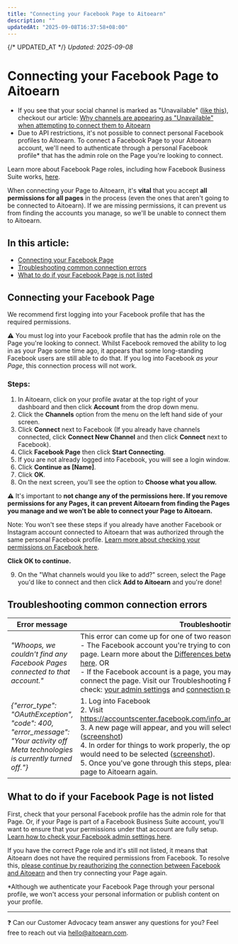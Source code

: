 ```yaml
---
title: "Connecting your Facebook Page to Aitoearn"
description: ""
updatedAt: "2025-09-08T16:37:58+08:00"
---
```

{/* UPDATED_AT */}
_Updated: 2025-09-08_

# Connecting your Facebook Page to Aitoearn

- If you see that your social channel is marked as "Unavailable" ([like this](https://share.aitoearn.com/geu1gyvm)), checkout our article: [Why channels are appearing as "Unavailable" when attempting to connect them to Aitoearn](https://aitoearn.helpscoutdocs.com/article/571-unavailable-channels-are-likely-connected-to-another-aitoearn-organization)
- Due to API restrictions, it's not possible to connect personal Facebook profiles to Aitoearn. To connect a Facebook Page to your Aitoearn account, we'll need to authenticate through a personal Facebook profile* that has the admin role on the Page you're looking to connect.

Learn more about Facebook Page roles, including how Facebook Business Suite works, [here](https://support.aitoearn.com/article/872-facebook-troubleshooting-guide#Checking-your-admin-settings-in-your-Facebook-Page-BOhZf).

When connecting your Page to Aitoearn, it's **vital** that you accept **all permissions for all pages** in the process (even the ones that aren't going to be connected to Aitoearn). If we are missing permissions, it can prevent us from finding the accounts you manage, so we'll be unable to connect them to Aitoearn.

## In this article:

- [Connecting your Facebook Page](#connecting-your-facebook-page)
- [Troubleshooting common connection errors](#troubleshooting-common-connection-errors)
- [What to do if your Facebook Page is not listed](#what-to-do-if-your-facebook-page-is-not-listed)

## Connecting your Facebook Page

We recommend first logging into your Facebook profile that has the required permissions.

⚠️ You must log into your Facebook profile that has the admin role on the Page you're looking to connect. Whilst Facebook removed the ability to log in as your Page some time ago, it appears that some long-standing Facebook users are still able to do that. If you log into Facebook *as your Page*, this connection process will not work.

### Steps:

1. In Aitoearn, click on your profile avatar at the top right of your dashboard and then click **Account** from the drop down menu.
2. Click the **Channels** option from the menu on the left hand side of your screen.
3. Click **Connect** next to Facebook (If you already have channels connected, click **Connect New Channel** and then click **Connect** next to Facebook).
4. Click **Facebook Page** then click **Start Connecting**.
5. If you are not already logged into Facebook, you will see a login window.
6. Click **Continue as [Name]**.
7. Click **OK**.
8. On the next screen, you'll see the option to **Choose what you allow.**

⚠️ It's important to **not change any of the permissions here. If you remove permissions for any Pages, it can prevent Aitoearn from finding the Pages you manage and we won't be able to connect your Page to Aitoearn.**

Note: You won't see these steps if you already have another Facebook or Instagram account connected to Aitoearn that was authorized through the same personal Facebook profile. [Learn more about checking your permissions on Facebook here](https://support.aitoearn.com/article/872-facebook-troubleshooting-guide#Checking-your-connection-permissions-on-Facebook-rYUSI).

**Click OK to continue.**

9. On the "What channels would you like to add?" screen, select the Page you'd like to connect and then click **Add to Aitoearn** and you're done!

## Troubleshooting common connection errors

| **Error message** | **Troubleshooting steps** |
|---|---|
| *"Whoops, we couldn't find any Facebook Pages connected to that account."* | This error can come up for one of two reasons:<br/>- The Facebook account you're trying to connect is set as a profile and not a page. Learn more about the [Differences between Facebook profiles and Pages here](https://support.aitoearn.com/article/869-differences-between-facebook-pages-and-profiles#How-can-I-tell-if-Im-using-a-Page-personal-profile-or-a-professiona-VVTsf). OR<br/>- If the Facebook account is a page, you may have insufficient permissions to connect the page. Visit our Troubleshooting Facebook connections guide to check: [your admin settings](https://support.aitoearn.com/article/872-facebook-troubleshooting-guide#Checking-your-admin-settings-in-your-Facebook-Page-BOhZf) and [connection permissions on Facebook](https://support.aitoearn.com/article/872-facebook-troubleshooting-guide#Checking-your-connection-permissions-on-Facebook-rYUSI) |
| *{"error_type": "OAuthException", "code": 400, "error_message": "Your activity off Meta technologies is currently turned off."}* | 1. Log into Facebook<br/>2. Visit https://accountscenter.facebook.com/info_and_permissions/off_facebook_activity/<br/>3. A new page will appear, and you will select "Manage Future Activity." ([screenshot](https://share.aitoearn.com/NQu9yNjJ))<br/>4. In order for things to work properly, the option for "Connect Future Activity" would need to be selected ([screenshot](https://share.aitoearn.com/NQu9yNjJ)).<br/>5. Once you've gone through this steps, please try connecting your Facebook page to Aitoearn again. |

## What to do if your Facebook Page is not listed

First, check that your personal Facebook profile has the admin role for that Page. Or, if your Page is part of a Facebook Business Suite account, you'll want to ensure that your permissions under that account are fully setup. [Learn how to check your Facebook admin settings here](https://support.aitoearn.com/article/872-facebook-troubleshooting-guide#Checking-your-admin-settings-in-your-Facebook-Page-BOhZf).

If you have the correct Page role and it's still not listed, it means that Aitoearn does not have the required permissions from Facebook. To resolve this, [please continue by reauthorizing the connection between Facebook and Aitoearn](https://support.aitoearn.com/article/872-facebook-troubleshooting-guide#Reauthorizing-the-connection-between-Facebook-and-Aitoearn--tiX4P) and then try connecting your Page again.

*Although we authenticate your Facebook Page through your personal profile, we won't access your personal information or publish content on your profile.

---

❓ Can our Customer Advocacy team answer any questions for you? Feel free to reach out via [hello@aitoearn.com](mailto:hello@aitoearn.com).